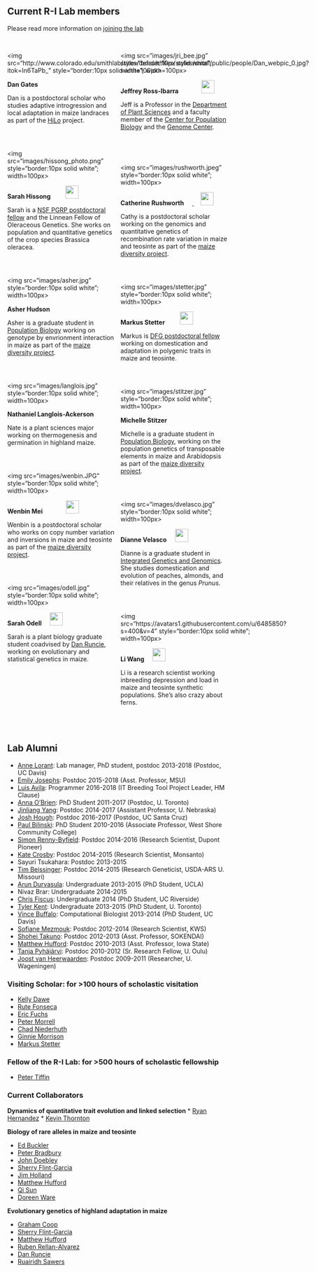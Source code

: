 <script>
  (function(i,s,o,g,r,a,m){i['GoogleAnalyticsObject']=r;i[r]=i[r]||function(){
  (i[r].q=i[r].q||[]).push(arguments)},i[r].l=1*new Date();a=s.createElement(o),
  m=s.getElementsByTagName(o)[0];a.async=1;a.src=g;m.parentNode.insertBefore(a,m)
  })(window,document,'script','https://www.google-analytics.com/analytics.js','ga');

  ga('create', 'UA-5300959-3', 'auto');
  ga('send', 'pageview');

</script>

<style>
  .col2 {
    columns: 2 200px;         /* number of columns and width in pixels*/
    -webkit-column: 2 200px; /* chrome, safari */
    -moz-columns: 2 200px;    /* firefox */
  }
  .col3 {
    columns: 3 100px;
    -webkit-columns: 3 100px;
    -moz-columns: 3 100px;
  }
</style>

## Current R-I Lab members
Please read more information on [joining the lab](prosp.html)

<!-- break -->
<br>
<!-- break -->
<div class="col2">
<div style="float: left">
<img src="http://www.colorado.edu/smithlab/sites/default/files/styles/small/public/people/Dan_webpic_0.jpg?itok=In6TaPb_" style="border:10px solid white"; width=100px>
</div>
**Dan Gates** <a href="https://twitter.com/dangates_j"><img src="images/Twitter_logo_blue.png" style="width: 15px;"></a><a href="https://danjgates.wordpress.com"><img src="images/Home_icon_black.png" style="width: 15px;"></a><a href="https://github.com/danjgates"><img src="images/GitHub-Mark-32px.png" style="width:15px;"></a>

Dan is a postdoctoral scholar who studies adaptive introgression and local adaptation in maize landraces as part of the [HiLo](http://highlandadaptation.org) project.

<!-- break -->
<br>
<!-- break -->

<div style="float: left">
<img src="images/hissong_photo.png" style="border:10px solid white"; width=100px>
</div>
**Sarah Hissong** 
<a href="https://twitter.com/mishaploid"><img src="images/Twitter_logo_blue.png" style="width: 15px;"></a><a href="https://mishaploid.github.io"><img src="images/Home_icon_black.png" style="width: 15px;"></a><a href="https://scholar.google.com/citations?user=Va1vGdYAAAAJ&hl=en"><img src="images/scholar.png" style="width: 30px;"></a><a href="http://github.com/mishaploid"><img src="images/GitHub-Mark-32px.png" style="width:15px;"></a>

Sarah is a [NSF PGRP postdoctoral fellow](https://www.nsf.gov/awardsearch/showAward?AWD_ID=1711347&HistoricalAwards=false) and the Linnean Fellow of Oleraceous Genetics.  She works on population and quantitative genetics of the crop species Brassica oleracea.

<!-- break -->
<br>
<!-- break -->

<div style="float: left">
<img src="images/asher.jpg" style="border:10px solid white"; width=100px>
</div>
**Asher Hudson** <a href="https://twitter.com/AsherHudson/"><img src="images/Twitter_logo_blue.png" style="width: 15px;"></a><a href="https://aihudson.github.io"><img src="images/Home_icon_black.png" style="width: 15px;"></a><a href="https://github.com/aihudson"><img src="images/GitHub-Mark-32px.png" style="width:15px;"></a>

Asher is a graduate student in [Population Biology](http://www-eve.ucdavis.edu/eve/pbg/) working on genotype by envrionment interaction in maize as part of the [maize diversity project](http://www.panzea.org).

<!-- break -->
<br>
<!-- break -->



<div style="float: left">
<img src="images/langlois.jpg" style="border:10px solid white"; width=100px>
</div>
**Nathaniel Langlois-Ackerson**

Nate is a plant sciences major working on thermogenesis and germination in highland maize.

<!-- break -->
<br>
<!-- break -->

<div style="float: left">
<img src="images/wenbin.JPG" style="border:10px solid white"; width=100px>
</div>

**Wenbin Mei** 
<a href="http://wenbinmei.github.io"><img src="images/Home_icon_black.png" style="width: 15px;"></a><a href="http://github.com/wenbinmei"><img src="images/GitHub-Mark-32px.png" style="width:15px;"></a>
<a href="https://twitter.com/wbmei"><img src="images/Twitter_logo_blue.png" style="width: 15px;"></a><a href="https://scholar.google.com/citations?user=LR1KOxwAAAAJ&hl=en&oi=ao"><img src="images/scholar.png" style="width: 30px;"></a>

Wenbin is a postdoctoral scholar who works on copy number variation and inversions in maize and teosinte as part of the [maize diversity project](http://www.panzea.org).

<!-- break -->
<br>
<!-- break -->

<div style="float: left">
<img src="images/odell.jpg" style="border:10px solid white"; width=100px>
</div>
**Sarah Odell** 
<a href="https://twitter.com/sg_odell"><img src="images/Twitter_logo_blue.png" style="width: 15px;"></a><a href="https://scholar.google.com/citations?user=uQ7Z4PAAAAAJ&hl=en&oi=ao"><img src="images/scholar.png" style="width: 30px;"></a>

Sarah is a plant biology graduate student coadvised by [Dan Runcie](http://runcielab.ucdavis.edu), working on evolutionary and statistical genetics in maize.
<!-- <!-- break --> 
<!-- <br><br> -->
<!-- <!-- break --> 

<!-- <div style="float: left"> -->
<!-- <img src="images/E_osborn_pic.png" style="border:10px solid white"; width=100px> -->
<!-- </div> -->

<!-- **Ellen Osborn** -->

<!-- Ellen is an undergraduate majoring in Global Disease Biology. She is working with Michelle Stitzer on the population genetics of transposable elements. -->

<!-- break -->
<br><br><br><br><br><br><br><br>
<!-- break -->

<div style="float: left">
<img src="images/jri_bee.jpg" style="border:10px solid white"; width=100px>
</div>
**Jeffrey Ross-Ibarra** <a href="https://github.com/rossibarra/CV"><img src="images/txt.png" style="width: 15px;"></a> <a href="https://twitter.com/jrossibarra"><img src="images/Twitter_logo_blue.png" style="width: 15px;"></a><a href="http://github.com/rossibarra"><img src="images/GitHub-Mark-32px.png" style="width:15px;"></a><a href="http://scholar.google.com/citations?user=5SzRq1oAAAAJ"><img src="images/scholar.png" style="width: 30px;"></a>

Jeff is a Professor in the [Department of Plant Sciences](http://www.plantsciences.ucdavis.edu/plantsciences/) and a faculty member of the [Center for Population Biology](http://cpb.ucdavis.edu) and the [Genome Center](ttp://www.genomecenter.ucdavis.edu). 

<!-- break -->
<br><br>
<!-- break -->

<div style="float: left">
<img src="images/rushworth.jpeg" style="border:10px solid white"; width=100px>
</div>

**Catherine Rushworth** 
<a href="https://cathyrushworth.weebly.com"><img src="images/Home_icon_black.png" style="width: 15px;">
<a href="https://twitter.com/Dr_Crushworth"><img src="images/Twitter_logo_blue.png" style="width: 15px;"></a><a href="https://scholar.google.com/citations?hl=en&user=L9MNZEQAAAAJ"><img src="images/scholar.png" style="width: 30px;"></a>

Cathy is a postdoctoral scholar working on the genomics and quantitative genetics of recombination rate variation in maize and teosinte as part of the [maize diversity project](http://www.panzea.org).

<!-- break -->
<br>
<!-- break -->

<div style="float: left">
<img src="images/stetter.jpg" style="border:10px solid white"; width=100px>
</div>
**Markus Stetter** <a href="https://twitter.com/mgstetter"><img src="images/Twitter_logo_blue.png" style="width: 15px;"></a><a href="http://mstetter.github.io"><img src="images/Home_icon_black.png" style="width: 15px;"></a><a href="https://scholar.google.de/citations?user=yYKVZQQAAAAJ&hl=en"><img src="images/scholar.png" style="width: 30px;"></a><a href="http://github.com/mstetter"><img src="images/GitHub-Mark-32px.png" style="width:15px;"></a>

Markus is [DFG postdoctoral fellow](http://www.dfg.de/en/research_funding/programmes/individual/research_fellowships/) working on domestication and adaptation in polygenic traits in maize and teosinte.


<!-- break -->
<br>
<!-- break -->

<div style="float: left">
<img src="images/stitzer.jpg" style="border:10px solid white"; width=100px>
</div>
**Michelle Stitzer** <a href="https://twitter.com/mcstitzer"><img src="images/Twitter_logo_blue.png" style="width: 15px;"></a><a href="http://mcstitzer.github.io"><img src="images/Home_icon_black.png" style="width: 15px;"></a><a href="http://github.com/mcstitzer"><img src="images/GitHub-Mark-32px.png" style="width:15px;"></a>

Michelle is a graduate student in [Population Biology](http://www-eve.ucdavis.edu/eve/pbg/), working on the population genetics of transposable elements in maize and Arabidopsis as part of the [maize diversity project](http://www.panzea.org/#!michelle-stitzer/c121o).


<!-- break -->
<br>
<!-- break -->

<div style="float: left">
<img src="images/dvelasco.jpg" style="border:10px solid white"; width=100px>
</div>
**Dianne Velasco** <a href="https://twitter.com/napknscrib"><img src="images/Twitter_logo_blue.png" style="width: 15px;"></a><a href="http://scholar.google.com/citations?user=h2_YtiYAAAAJ&hl"><img src="images/scholar.png" style="width: 30px;"></a>

Dianne is a graduate student in [Integrated Genetics and Genomics](http://biosci3.ucdavis.edu/GradGroups/GGG/Default.aspx). She studies domestication and evolution of peaches, almonds, and their relatives in the genus *Prunus*.

<!-- break -->
<br>
<!-- break -->

<div style="float: left">
<img src="https://avatars1.githubusercontent.com/u/6485850?s=400&v=4" style="border:10px solid white"; width=100px>
</div>
**Li Wang** <a href="https://twitter.com/lilepisorus "><img src="images/Twitter_logo_blue.png" style="width: 15px;"></a><a href="https://scholar.google.com/citations?user=yGEvdz0AAAAJ&hl=en"><img src="images/scholar.png" style="width: 30px;"></a><a href="https://github.com/lepisorus"><img src="images/GitHub-Mark-32px.png" style="width:15px;"></a>

Li is a research scientist working  inbreeding depression and load in maize and teosinte synthetic populations. She's also crazy about ferns.

<!-- <!-- break --> 
<!-- <br> -->
<!-- <!-- break --> 

<!-- <div style="float: left"> -->
<!-- <img src="images/zeitler.jpg" style="border:10px solid white"; width=100px> -->
<!-- </div> -->
<!-- **Leo Zeitler** <a href="https://twitter.com/leo_zeitler"><img src="images/Twitter_logo_blue.png" style="width: 15px;"><a href="http://github.com/LZeitler"><img src="images/GitHub-Mark-32px.png" style="width:15px;"></a> -->

<!-- Leo is an MS student visiting the lab to work on landrace diversity and double haploids. -->

<!-- break -->
<br>
<!-- break -->

</div>

## Lab Alumni

* [Anne Lorant](https://scholar.google.com/citations?user=mnHb3lYAAAAJ&hl=en): Lab manager, PhD student, postdoc 2013-2018 (Postdoc, UC Davis)
* [Emily Josephs](https://josephslab.github.io): Postdoc 2015-2018 (Asst. Professor, MSU)
* [Luis Avila](https://lmavila.github.io): Programmer 2016-2018 (IT Breeding Tool Project Leader, HM Clause)
* [Anna O'Brien](https://annamobrien.wordpress.com): PhD Student 2011-2017 (Postdoc, U. Toronto)
* [Jinliang Yang](http://jyanglab.com): Postdoc 2014-2017 (Assistant Professor, U. Nebraska)
* [Josh Hough](https://scholar.google.fr/citations?user=FmClXYIAAAAJ&hl=en): Postdoc 2016-2017 (Postdoc, UC Santa Cruz)
* [Paul Bilinski](https://scholar.google.com/citations?user=c03DwHkAAAAJ&hl=en): PhD Student 2010-2016 (Associate Professor, West Shore Community College)
* [Simon Renny-Byfield](https://scholar.google.com/citations?hl=en&user=uZTFIaAAAAAJ): Postdoc 2014-2016 (Research Scientist, Dupont Pioneer)
* [Kate Crosby](https://github.com/kate-crosby): Postdoc 2014-2015 (Research Scientist, Monsanto)
* Sayuri Tsukahara: Postdoc 2013-2015
* [Tim Beissinger](http://timbeissinger.github.io): Postdoc 2014-2015 (Research Geneticist, USDA-ARS U. Missouri)
* [Arun Durvasula](https://arundurvasula.wordpress.com): Undergraduate 2013-2015 (PhD Student, UCLA)
* Nivaz Brar: Undergraduate 2014-2015
* [Chris Fiscus](https://cjfiscus.github.io/): Undergraduate 2014 (PhD Student, UC Riverside)
* [Tyler Kent](https://github.com/tvkent): Undergraduate 2013-2015 (PhD Student, U. Toronto)
* [Vince Buffalo](http://www.vincebuffalo.com): Computational Biologist 2013-2014  (PhD Student, UC Davis)
* [Sofiane Mezmouk](http://www.linkedin.com/pub/sofiane-mezmouk/6b/a35/a34): Postdoc 2012-2014 (Research Scientist, KWS)
* [Shohei Takuno](https://sites.google.com/site/shoheitakuno/): Postdoc 2012-2013 (Asst. Professor, SOKENDAI)
* [Matthew Hufford](http://www.public.iastate.edu/~mhufford/HuffordLab/home.html): Postdoc 2010-2013 (Asst. Professor, Iowa State)
* [Tanja Pyhäjärvi](https://wiki.oulu.fi/pages/viewpage.action?pageId=13382392): Postdoc 2010-2012 (Sr. Research Fellow, U. Oulu)
* [Joost van Heerwaarden](http://www.wageningenur.nl/en/Persons/dr.ir.-J-Joost-van-Heerwaarden.htm): Postdoc 2009-2011 (Researcher, U. Wageningen)


### Visiting Scholar: for >100 hours of scholastic visitation

* [Kelly Dawe](http://www.dawelab.org)  
* [Rute Fonseca](http://rutefonseca.wix.com/bioinformatics)
* [Eric Fuchs](https://sites.google.com/site/ejfuchs/) 
* [Peter Morrell](http://faculty.agronomy.cfans.umn.edu/pmorrell/)
* [Chad Niederhuth](http://niederhuthlab.com)
* [Ginnie Morrison](http://www.panzea.org/#!ginnie-morrison/c1lov)
* [Markus Stetter](http://mstetter.github.io)

### Fellow of the R-I Lab: for >500 hours of scholastic fellowship

* [Peter Tiffin](http://www.cbs.umn.edu/lab/tiffin)

### Current Collaborators

**Dynamics of quantitative trait evolution and linked selection**
* [Ryan Hernandez](http://hernandezlab.ucsf.edu)
* [Kevin Thornton](http://www.molpopgen.org)

**Biology of rare alleles in maize and teosinte**

* [Ed Buckler](http://www.maizegenetics.net)
* [Peter Bradbury](http://www.panzea.org/peter-bradbury)
* [John Doebley](http://teosinte.wisc.edu)
* [Sherry Flint-Garcia](http://web.missouri.edu/~flint-garcias/)
* [Jim Holland](http://www4.ncsu.edu/~jholland/homepage.htm)
* [Matthew Hufford](http://www.public.iastate.edu/~mhufford/HuffordLab/home.html)
* [Qi Sun](http://vivo.cornell.edu/display/individual24418)
* [Doreen Ware](http://warelab.org)


**Evolutionary genetics of highland adaptation in maize**

* [Graham Coop](https://gcbias.org)
* [Sherry Flint-Garcia](http://web.missouri.edu/~flint-garcias/)
* [Matthew Hufford](http://www.public.iastate.edu/~mhufford/HuffordLab/home.html)
* [Ruben Rellan-Alvarez](http://www.rrlab.org)
* [Dan Runcie](http://runcielab.ucdavis.edu/)
* [Ruairidh Sawers](http://www.langebio.cinvestav.mx/?pag=165)

